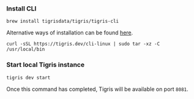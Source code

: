 
### Install CLI

<Tabs className={tabbedItemTheme}>
<TabItem value="macOS" label="macOS">

```shell
brew install tigrisdata/tigris/tigris-cli
```

Alternative ways of installation can be found [here](/cli/installation.mdx).

</TabItem>
<TabItem value="Linux" label="Linux">

```shell
curl -sSL https://tigris.dev/cli-linux | sudo tar -xz -C /usr/local/bin
```

</TabItem>
</Tabs>

### Start local Tigris instance

```shell
tigris dev start
```

Once this command has completed, Tigris will be available on port `8081`.
